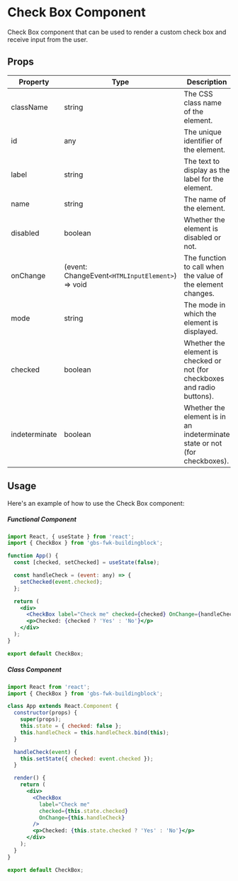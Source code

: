 # Check Box Component

Check Box component that can be used to render a custom check box and receive input from the user.

## Props

| Property      | Type                                             | Description                                                               |
| ------------- | ------------------------------------------------ | ------------------------------------------------------------------------- |
| className     | string                                           | The CSS class name of the element.                                        |
| id            | any                                              | The unique identifier of the element.                                     |
| label         | string                                           | The text to display as the label for the element.                         |
| name          | string                                           | The name of the element.                                                  |
| disabled      | boolean                                          | Whether the element is disabled or not.                                   |
| onChange      | (event: ChangeEvent`<HTMLInputElement>`) => void | The function to call when the value of the element changes.               |
| mode          | string                                           | The mode in which the element is displayed.                               |
| checked       | boolean                                          | Whether the element is checked or not (for checkboxes and radio buttons). |
| indeterminate | boolean                                          | Whether the element is in an indeterminate state or not (for checkboxes). |

## Usage

Here's an example of how to use the Check Box component:

##### Functional Component

```jsx copy filename="App.tsx"
import React, { useState } from 'react';
import { CheckBox } from 'gbs-fwk-buildingblock';

function App() {
  const [checked, setChecked] = useState(false);

  const handleCheck = (event: any) => {
    setChecked(event.checked);
  };

  return (
    <div>
      <CheckBox label="Check me" checked={checked} OnChange={handleCheck} />
      <p>Checked: {checked ? 'Yes' : 'No'}</p>
    </div>
  );
}

export default CheckBox;
```

##### Class Component

```jsx copy filename="App.tsx"
import React from 'react';
import { CheckBox } from 'gbs-fwk-buildingblock';

class App extends React.Component {
  constructor(props) {
    super(props);
    this.state = { checked: false };
    this.handleCheck = this.handleCheck.bind(this);
  }

  handleCheck(event) {
    this.setState({ checked: event.checked });
  }

  render() {
    return (
      <div>
        <CheckBox
          label="Check me"
          checked={this.state.checked}
          OnChange={this.handleCheck}
        />
        <p>Checked: {this.state.checked ? 'Yes' : 'No'}</p>
      </div>
    );
  }
}

export default CheckBox;
```
